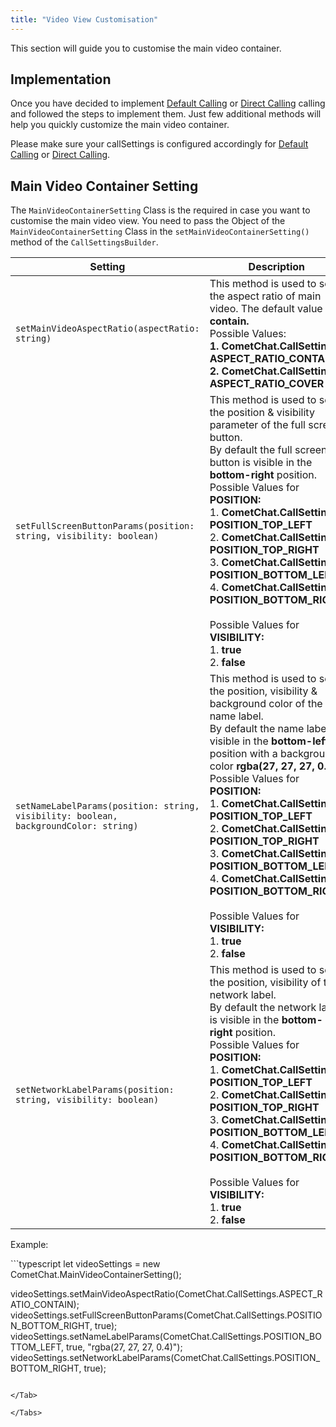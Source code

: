 ```yaml
---
title: "Video View Customisation"
---
```




This section will guide you to customise the main video container.

## Implementation

Once you have decided to implement [Default Calling](/docs/sdk/javascript/3.0/calling-default-calling) or [Direct Calling](/docs/sdk/javascript/3.0/calling-direct-calling) calling and followed the steps to implement them. Just few additional methods will help you quickly customize the main video container.

Please make sure your callSettings is configured accordingly for [Default Calling](/docs/sdk/javascript/3.0/calling-default-calling) or [Direct Calling](/docs/sdk/javascript/3.0/calling-direct-calling).

## Main Video Container Setting

The `MainVideoContainerSetting` Class is the required in case you want to customise the main video view. You need to pass the Object of the `MainVideoContainerSetting` Class in the `setMainVideoContainerSetting()` method of the `CallSettingsBuilder`.

| Setting                                                                              | Description                                                                                                                                                                                                                                                                                                                                                                                                                                                                                                                         |
| ------------------------------------------------------------------------------------ | ----------------------------------------------------------------------------------------------------------------------------------------------------------------------------------------------------------------------------------------------------------------------------------------------------------------------------------------------------------------------------------------------------------------------------------------------------------------------------------------------------------------------------------- |
| `setMainVideoAspectRatio(aspectRatio: string)`                                       | This method is used to set the aspect ratio of main video. The default value is **contain.**<br/>Possible Values:<br/>**1. CometChat.CallSettings. ASPECT\_RATIO\_CONTAIN**<br/>**2. CometChat.CallSettings. ASPECT\_RATIO\_COVER**                                                                                                                                                                                                                                                                                                             |
| `setFullScreenButtonParams(position: string, visibility: boolean)`                   | This method is used to set the position & visibility parameter of the full screen button.<br/>By default the full screen button is visible in the **bottom-right** position.<br/>Possible Values for **POSITION:**<br/>1. **CometChat.CallSettings. POSITION\_TOP\_LEFT**<br/>2. **CometChat.CallSettings. POSITION\_TOP\_RIGHT**<br/>3. **CometChat.CallSettings. POSITION\_BOTTOM\_LEFT**<br/>4. **CometChat.CallSettings. POSITION\_BOTTOM\_RIGHT**<br/><br />Possible Values for **VISIBILITY:**<br/>1. **true**<br/>2. **false**                                         |
| `setNameLabelParams(position: string, visibility: boolean, backgroundColor: string)` | This method is used to set the position, visibility & background color of the name label.<br/>By default the name label is visible in the **bottom-left** position with a background-color **rgba(27, 27, 27, 0.4)**<br/>Possible Values for **POSITION:**<br/>1. **CometChat.CallSettings. POSITION\_TOP\_LEFT**<br/>2. **CometChat.CallSettings. POSITION\_TOP\_RIGHT**<br/>3. **CometChat.CallSettings. POSITION\_BOTTOM\_LEFT**<br/>4. **CometChat.CallSettings. POSITION\_BOTTOM\_RIGHT**<br/><br />Possible Values for **VISIBILITY:**<br/>1. **true**<br/>2. **false** |
| `setNetworkLabelParams(position: string, visibility: boolean)`                       | This method is used to set the position, visibility of the network label.<br/>By default the network label is visible in the **bottom-right** position.<br/>Possible Values for **POSITION:**<br/>1. **CometChat.CallSettings. POSITION\_TOP\_LEFT**<br/>2. **CometChat.CallSettings. POSITION\_TOP\_RIGHT**<br/>3. **CometChat.CallSettings. POSITION\_BOTTOM\_LEFT**<br/>4. **CometChat.CallSettings. POSITION\_BOTTOM\_RIGHT**<br/><br />Possible Values for **VISIBILITY:**<br/>1. **true**<br/>2. **false**                                                              |

Example:

<Tabs>
<Tab title="TypeScript">
```typescript
let videoSettings = new CometChat.MainVideoContainerSetting();

videoSettings.setMainVideoAspectRatio(CometChat.CallSettings.ASPECT_RATIO_CONTAIN);	videoSettings.setFullScreenButtonParams(CometChat.CallSettings.POSITION_BOTTOM_RIGHT, true);
videoSettings.setNameLabelParams(CometChat.CallSettings.POSITION_BOTTOM_LEFT, true, "rgba(27, 27, 27, 0.4)");
videoSettings.setNetworkLabelParams(CometChat.CallSettings.POSITION_BOTTOM_RIGHT, true);
```

</Tab>

</Tabs>
